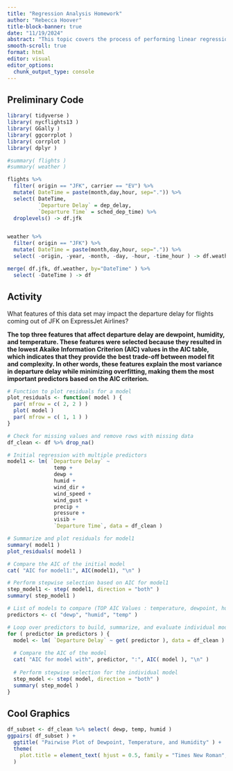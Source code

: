 ```yaml
---
title: "Regression Analysis Homework"
author: "Rebecca Hoover"
title-block-banner: true
date: "11/19/2024"
abstract: "This topic covers the process of performing linear regression analysis, including understanding least squares regression, using the lm() function for modeling, and evaluating model performance through residuals and fitted values. It also highlights model selection techniques, such as using the AIC (Akaike Information Criterion), to choose the best model from a set of potential candidates. The focus is on both the conceptual understanding and practical implementation of linear regression analysis."
smooth-scroll: true
format: html
editor: visual
editor_options: 
  chunk_output_type: console
---
```


## Preliminary Code

```r
library( tidyverse )
library( nycflights13 )
library( GGally )
library( ggcorrplot )
library( corrplot )
library( dplyr )

#summary( flights ) 
#summary( weather )

flights %>%
  filter( origin == "JFK", carrier == "EV") %>%
  mutate( DateTime = paste(month,day,hour, sep=".")) %>%
  select( DateTime, 
          `Departure Delay` = dep_delay,
          `Departure Time` = sched_dep_time) %>%
  droplevels() -> df.jfk 


weather %>%
  filter( origin == "JFK") %>% 
  mutate( DateTime = paste(month,day,hour, sep=".")) %>%
  select( -origin, -year, -month, -day, -hour, -time_hour ) -> df.weather 

merge( df.jfk, df.weather, by="DateTime" ) %>%
  select( -DateTime ) -> df 
```

## Activity

What features of this data set may impact the departure delay for flights coming out of JFK on ExpressJet Airlines?

**The top three features that affect departure delay are dewpoint, humidity, and temperature. These features were selected because they resulted in the lowest Akaike Information Criterion (AIC) values in the AIC table, which indicates that they provide the best trade-off between model fit and complexity. In other words, these features explain the most variance in departure delay while minimizing overfitting, making them the most important predictors based on the AIC criterion.**

```r
# Function to plot residuals for a model
plot_residuals <- function( model ) {
  par( mfrow = c( 2, 2 ) )
  plot( model )
  par( mfrow = c( 1, 1 ) )
}

# Check for missing values and remove rows with missing data
df_clean <- df %>% drop_na()

# Initial regression with multiple predictors
model1 <- lm( `Departure Delay` ~ 
               temp + 
               dewp + 
               humid + 
               wind_dir + 
               wind_speed + 
               wind_gust + 
               precip + 
               pressure + 
               visib + 
               `Departure Time`, data = df_clean )

# Summarize and plot residuals for model1
summary( model1 )
plot_residuals( model1 )

# Compare the AIC of the initial model
cat( "AIC for model1:", AIC(model1), "\n" )

# Perform stepwise selection based on AIC for model1
step_model1 <- step( model1, direction = "both" )
summary( step_model1 )

# List of models to compare (TOP AIC Values : temperature, dewpoint, humidity)
predictors <- c( "dewp", "humid", "temp" )

# Loop over predictors to build, summarize, and evaluate individual models
for ( predictor in predictors ) {
  model <- lm( `Departure Delay` ~ get( predictor ), data = df_clean )
  
  # Compare the AIC of the model
  cat( "AIC for model with", predictor, ":", AIC( model ), "\n" )
  
  # Perform stepwise selection for the individual model
  step_model <- step( model, direction = "both" )
  summary( step_model )
}

```

## Cool Graphics

```r

df_subset <- df_clean %>% select( dewp, temp, humid )
ggpairs( df_subset ) + 
  ggtitle( "Pairwise Plot of Dewpoint, Temperature, and Humidity" ) +
  theme(
    plot.title = element_text( hjust = 0.5, family = "Times New Roman", size = 16 ) 
  )

```






